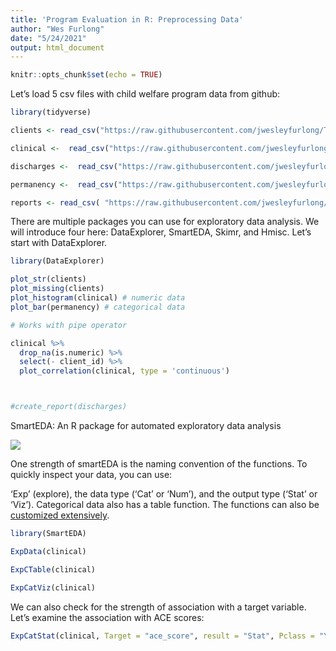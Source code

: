 ```yaml
---
title: 'Program Evaluation in R: Preprocessing Data'
author: "Wes Furlong"
date: "5/24/2021"
output: html_document
---
```


```r
knitr::opts_chunk$set(echo = TRUE)
```

Let's load 5 csv files with child welfare program data from github:

```r
library(tidyverse)

clients <- read_csv("https://raw.githubusercontent.com/jwesleyfurlong/Tutorials/main/pe_data_clients.csv")

clinical <-  read_csv("https://raw.githubusercontent.com/jwesleyfurlong/Tutorials/main/pe_data_clinical.csv")

discharges <-  read_csv("https://raw.githubusercontent.com/jwesleyfurlong/Tutorials/main/pe_data_discharges.csv")

permanency <-  read_csv("https://raw.githubusercontent.com/jwesleyfurlong/Tutorials/main/pe_data_permanency.csv")

reports <- read_csv( "https://raw.githubusercontent.com/jwesleyfurlong/Tutorials/main/pe_data_discharges.csv")

```

There are multiple packages you can use for exploratory data analysis. We will introduce four here: DataExplorer, SmartEDA, Skimr, and Hmisc. Let's start with DataExplorer.

```r
 
library(DataExplorer)

plot_str(clients)
plot_missing(clients)
plot_histogram(clinical) # numeric data 
plot_bar(permanency) # categorical data

# Works with pipe operator 

clinical %>% 
  drop_na(is.numeric) %>%
  select(- client_id) %>% 
  plot_correlation(clinical, type = 'continuous') 



#create_report(discharges)
```

SmartEDA: An R package for automated exploratory data analysis

![](Program-Evaluation-EDA_files/smart_eda.png)

One strength of smartEDA is the naming convention of the functions. To quickly inspect your data, you can use:

'Exp' (explore), the data type ('Cat' or 'Num'), and the output type ('Stat' or 'Viz'). Categorical data also has a table function. The functions can also be [customized extensively](https://arxiv.org/pdf/1903.04754.pdf).

```r

library(SmartEDA)

ExpData(clinical)

ExpCTable(clinical)

ExpCatViz(clinical)

```

We can also check for the strength of association with a target variable. Let's examine the association with ACE scores:

```r

ExpCatStat(clinical, Target = "ace_score", result = "Stat", Pclass = "Yes")
```
